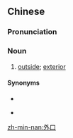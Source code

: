 ==Chinese==
{{zh-forms}}

===Pronunciation===
{{zh-pron
|mn=gōa-kháu
|cat=n
}}

===Noun===
{{zh-noun}}

# {{lb|zh|Min Nan}} [[outside]]; [[exterior]]

====Synonyms====
* {{zh-l|外面|[[gōa-bīn]]}}
* {{qualifier|Mandarin}} {{zh-l|外邊}}

[[zh-min-nan:外口]]